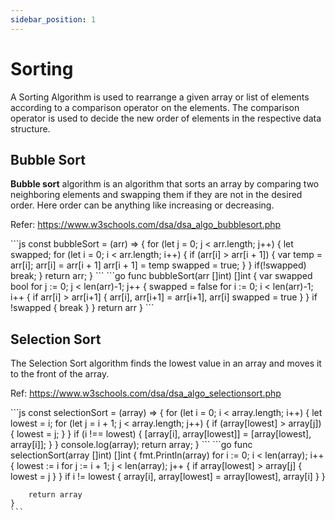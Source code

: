 ```yaml
---
sidebar_position: 1
---
```


# Sorting

A Sorting Algorithm is used to rearrange a given array or list of elements according to a comparison operator on the elements. The comparison operator is used to decide the new order of elements in the respective data structure.

## Bubble Sort

**Bubble sort** algorithm is an algorithm that sorts an array by comparing two neighboring elements and swapping them if they are not in the desired order. Here order can be anything like increasing or decreasing.

Refer: https://www.w3schools.com/dsa/dsa_algo_bubblesort.php


<Tabs>
  <TabItem value="apple" label="JS" default>
    ```js
    const bubbleSort = (arr) => {
        for (let j = 0; j < arr.length; j++) {
            let swapped;
            for (let i = 0; i < arr.length; i++) {
                if (arr[i] > arr[i + 1]) {
                    var temp = arr[i];
                    arr[i] = arr[i + 1]
                    arr[i + 1] = temp
                    swapped = true;
                }
            }
            if(!swapped)
                break;
        }
        return arr;
    }
    ```
  </TabItem>
  <TabItem value="orange" label="Golang">
    ```go
    func bubbleSort(arr []int) []int {
        var swapped bool
        for j := 0; j < len(arr)-1; j++ {
            swapped = false
            for i := 0; i < len(arr)-1; i++ {
                if arr[i] > arr[i+1] {
                    arr[i], arr[i+1] = arr[i+1], arr[i]
                    swapped = true
                }
            }
            if !swapped {
                break
            }
        }
        return arr
    }
    ```
  </TabItem>
</Tabs>

## Selection Sort

The Selection Sort algorithm finds the lowest value in an array and moves it to the front of the array.

Ref: https://www.w3schools.com/dsa/dsa_algo_selectionsort.php

<Tabs>
  <TabItem value="apple" label="JS" default>
    ```js
    const selectionSort = (array) => {
        for (let i = 0; i < array.length; i++) {
            let lowest = i;
            for (let j = i + 1; j < array.length; j++) {
                if (array[lowest] > array[j]) {
                    lowest = j;
                }
            }
            if (i !== lowest) {
                [array[i], array[lowest]] = [array[lowest], array[i]];
            }
        }
        console.log(array);
        return array;
    }
    ```
  </TabItem>
  <TabItem value="orange" label="Golang">
    ```go
    func selectionSort(array []int) []int {
        fmt.Println(array)
        for i := 0; i < len(array); i++ {
            lowest := i
            for j := i + 1; j < len(array); j++ {
                if array[lowest] > array[j] {
                    lowest = j
                }
            }
            if i != lowest {
                array[i], array[lowest] = array[lowest], array[i]
            }
        }

        return array
    }
    ```
  </TabItem>
</Tabs>



